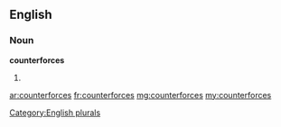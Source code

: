 ==English==

===Noun===
'''counterforces'''

# {{plural of|counterforce}}

[[Category:English plurals]]

[[ar:counterforces]]
[[fr:counterforces]]
[[mg:counterforces]]
[[my:counterforces]]